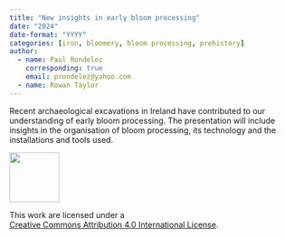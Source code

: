 ```yaml
---
title: "New insights in early bloom processing"
date: "2024"
date-format: "YYYY"
categories: [iron, bloomery, bloom processing, prehistory]
author: 
  - name: Paul Rondelez
    corresponding: true
    email: prondelez@yahoo.com
  - name: Rowan Taylor
---
```


Recent archaeological excavations in Ireland have contributed to our understanding of early bloom processing. The presentation will include insights in the organisation of bloom processing, its technology and the installations and tools used.

::: {layout="[ 20 , 85 ]"}

::: {#column-image}
[![](https://i.creativecommons.org/l/by/4.0/88x31.png){width=88}](http://creativecommons.org/licenses/by/4.0/)
:::

::: {#column-text}
This work are licensed under a<br>[Creative Commons Attribution 4.0 International License](https://creativecommons.org/licenses/by/4.0/).
:::

:::
